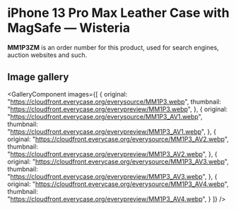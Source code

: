 
# iPhone 13 Pro Max Leather Case with MagSafe — Wisteria

<Callout type='info' emoji='👉🏻'>**MM1P3ZM** is an order number for this product, used for search engines, auction websites and such.</Callout>

## Image gallery

<GalleryComponent
    images={[
      {
        original: "https://cloudfront.everycase.org/everysource/MM1P3.webp",
        thumbnail: "https://cloudfront.everycase.org/everypreview/MM1P3.webp",
      },
      {
        original: "https://cloudfront.everycase.org/everysource/MM1P3_AV1.webp",
        thumbnail: "https://cloudfront.everycase.org/everypreview/MM1P3_AV1.webp",
      },
      {
        original: "https://cloudfront.everycase.org/everysource/MM1P3_AV2.webp",
        thumbnail: "https://cloudfront.everycase.org/everypreview/MM1P3_AV2.webp",
      },
      {
        original: "https://cloudfront.everycase.org/everysource/MM1P3_AV3.webp",
        thumbnail: "https://cloudfront.everycase.org/everypreview/MM1P3_AV3.webp",
      },
      {
        original: "https://cloudfront.everycase.org/everysource/MM1P3_AV4.webp",
        thumbnail: "https://cloudfront.everycase.org/everypreview/MM1P3_AV4.webp",
      }
    ]}
  />
